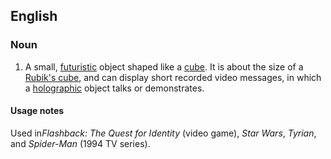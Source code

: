 ==English==

===Noun===
{{en-noun}}

# {{science fiction}} A small, [[futuristic]] object shaped like a [[cube]].  It is about the size of a [[Rubik's cube]], and can display short recorded video messages, in which a [[holographic]] object talks or demonstrates. 

====Usage notes====
Used in''Flashback: The Quest for Identity'' (video game), ''Star Wars'', ''Tyrian'', and ''Spider-Man'' (1994 TV series).